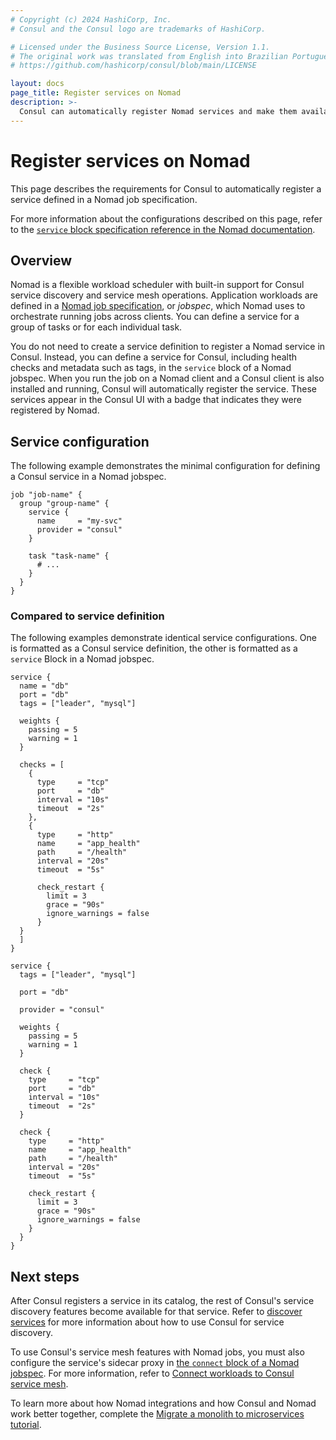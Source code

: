 ```yaml
---
# Copyright (c) 2024 HashiCorp, Inc.
# Consul and the Consul logo are trademarks of HashiCorp.

# Licensed under the Business Source License, Version 1.1.
# The original work was translated from English into Brazilian Portuguese.
# https://github.com/hashicorp/consul/blob/main/LICENSE

layout: docs
page_title: Register services on Nomad
description: >-
  Consul can automatically register Nomad services and make them available for service discovery. Learn how to configure the service block of a Nomad jobspec so that Consul registers a service and its health checks.
---
```


# Register services on Nomad

This page describes the requirements for Consul to automatically register a service defined in a Nomad job specification.

For more information about the configurations described on this page, refer to the [`service` block specification reference in the Nomad documentation](/nomad/docs/job-specification/service).

## Overview

Nomad is a flexible workload scheduler with built-in support for Consul service discovery and service mesh operations. Application workloads are defined in a [Nomad job specification](/nomad/docs/concepts/job), or _jobspec_, which Nomad uses to orchestrate running jobs across clients. You can define a service for a group of tasks or for each individual task.

You do not need to create a service definition to register a Nomad service in Consul. Instead, you can define a service for Consul, including health checks and metadata such as tags, in the `service` block of a Nomad jobspec. When you run the job on a Nomad client and a Consul client is also installed and running, Consul will automatically register the service. These services appear in the Consul UI with a badge that indicates they were registered by Nomad.

## Service configuration

The following example demonstrates the minimal configuration for defining a Consul service in a Nomad jobspec.

```hcl
job "job-name" {
  group "group-name" {
    service {
      name     = "my-svc"
      provider = "consul"
    }

    task "task-name" {
      # ...
    }
  }
}
```

### Compared to service definition

The following examples demonstrate identical service configurations. One is formatted as a Consul service definition, the other is formatted as a `service` Block in a Nomad jobspec.

<Tabs>

<Tab heading="Consul service definition">

```hcl
service {
  name = "db"
  port = "db"
  tags = ["leader", "mysql"]

  weights {
    passing = 5
    warning = 1
  }

  checks = [
    {
      type     = "tcp"
      port     = "db"
      interval = "10s"
      timeout  = "2s"
    },
    {
      type     = "http"
      name     = "app_health"
      path     = "/health"
      interval = "20s"
      timeout  = "5s"

      check_restart {
        limit = 3
        grace = "90s"
        ignore_warnings = false
      }
  }
  ]
}
```

</Tab>

<Tab heading="Nomad jobspec">

```hcl
service {
  tags = ["leader", "mysql"]

  port = "db"

  provider = "consul"

  weights {
    passing = 5
    warning = 1
  }

  check {
    type     = "tcp"
    port     = "db"
    interval = "10s"
    timeout  = "2s"
  }

  check {
    type     = "http"
    name     = "app_health"
    path     = "/health"
    interval = "20s"
    timeout  = "5s"

    check_restart {
      limit = 3
      grace = "90s"
      ignore_warnings = false
    }
  }
}
```

</Tab>
</Tabs>

## Next steps

After Consul registers a service in its catalog, the rest of Consul's service discovery features become available for that service. Refer to [discover services](/consul/docs/discover) for more information about how to use Consul for service discovery.

To use Consul's service mesh features with Nomad jobs, you must also configure the service's sidecar proxy in [the `connect` block of a Nomad jobspec](/nomad/docs/job-specification/connect). For more information, refer to [Connect workloads to Consul service mesh](/consul/docs/connect).

To learn more about how Nomad integrations and how Consul and Nomad work better together, complete the [Migrate a monolith to microservices tutorial](/nomad/tutorials/migrate-monolith/monolith-migration-overview).
